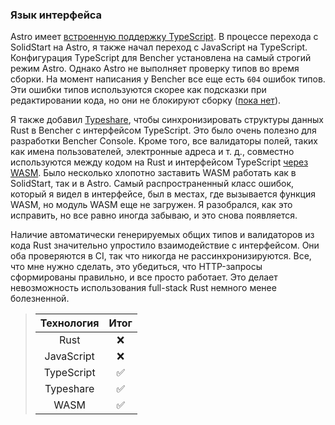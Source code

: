 ### Язык интерфейса

Astro имеет [встроенную поддержку TypeScript][astro typescript].
В процессе перехода с SolidStart на Astro, я также начал переход с JavaScript на TypeScript.
Конфигурация TypeScript для Bencher установлена на самый строгий режим Astro.
Однако Astro не выполняет проверку типов во время сборки.
На момент написания у Bencher все еще есть `604` ошибок типов.
Эти ошибки типов используются скорее как подсказки при редактировании кода,
но они не блокируют сборку ([пока нет][github issue 557]).

Я также добавил [Typeshare][typeshare github], чтобы синхронизировать структуры данных Rust в Bencher с интерфейсом TypeScript.
Это было очень полезно для разработки Bencher Console.
Кроме того, все валидаторы полей, таких как имена пользователей, электронные адреса и т. д.,
совместно используются между кодом на Rust и интерфейсом TypeScript [через WASM][github wasm bindgen].
Было несколько хлопотно заставить WASM работать как в SolidStart, так и в Astro.
Самый распространенный класс ошибок, который я видел в интерфейсе, был в местах, где вызывается функция WASM,
но модуль WASM еще не загружен.
Я разобрался, как это исправить, но все равно иногда забываю, и это снова появляется.

Наличие автоматически генерируемых общих типов и валидаторов из кода Rust
значительно упростило взаимодействие с интерфейсом.
Они оба проверяются в CI, так что никогда не рассинхронизируются.
Все, что мне нужно сделать, это убедиться, что HTTP-запросы сформированы правильно,
и все просто работает.
Это делает невозможность использования full-stack Rust немного менее болезненной.

> | Технология | Итог |
> | :--------: | :---: |
> |    Rust    |  ❌   |
> | JavaScript |  ❌   |
> | TypeScript |  ✅   |
> | Typeshare  |  ✅   |
> |    WASM    |  ✅   |

[astro typescript]: https://docs.astro.build/ru/guides/typescript/
[github issue 557]: https://github.com/bencherdev/bencher/issues/557
[typeshare github]: https://github.com/1Password/typeshare
[github wasm bindgen]: https://github.com/rustwasm/wasm-bindgen